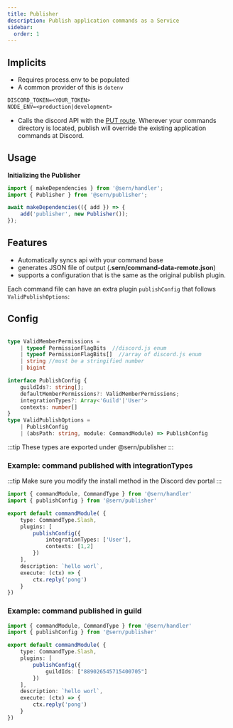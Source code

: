 ```yaml
---
title: Publisher 
description: Publish application commands as a Service 
sidebar:
  order: 1
---
```


## Implicits
- Requires process.env to be populated
- A common provider of this is `dotenv`
```txt title=".env" 
DISCORD_TOKEN=<YOUR_TOKEN>
NODE_ENV=<production|development>
```
- Calls the discord API with the [PUT route](https://discord.com/developers/docs/interactions/application-commands#bulk-overwrite-global-application-commands). Wherever your commands directory is located, publish will override the existing application commands at Discord.

## Usage 

**Initializing the Publisher**
```ts 
import { makeDependencies } from '@sern/handler';
import { Publisher } from '@sern/publisher';

await makeDependencies(({ add }) => {
    add('publisher', new Publisher());
});
```

## Features
- Automatically syncs api with your command base
- generates JSON file of output (**.sern/command-data-remote.json**)
- supports a configuration that is the same as the original publish plugin.


Each command file can have an extra plugin `publishConfig` that follows `ValidPublishOptions`:
## Config
```ts 

type ValidMemberPermissions = 
    | typeof PermissionFlagBits  //discord.js enum
    | typeof PermissionFlagBits[]  //array of discord.js enum
    | string //must be a stringified number
    | bigint

interface PublishConfig {
    guildIds?: string[];
    defaultMemberPermissions?: ValidMemberPermissions;
    integrationTypes?: Array<'Guild'|'User'>
    contexts: number[]
}
type ValidPublishOptions = 
    | PublishConfig
    | (absPath: string, module: CommandModule) => PublishConfig
```
:::tip 
These types are exported under @sern/publisher
:::

### Example: command published with integrationTypes

:::tip
Make sure you modify the install method in the Discord dev portal
:::

```ts title=src/commands/ping.ts
import { commandModule, CommandType } from '@sern/handler'
import { publishConfig } from '@sern/publisher'

export default commandModule( {
    type: CommandType.Slash,
    plugins: [
        publishConfig({ 
            integrationTypes: ['User'],
            contexts: [1,2]
        })
    ],
    description: `hello worl`,
    execute: (ctx) => { 
        ctx.reply('pong')
    }
})

```


### Example: command published in guild

```ts title=src/commands/ping.ts
import { commandModule, CommandType } from '@sern/handler'
import { publishConfig } from '@sern/publisher'

export default commandModule( {
    type: CommandType.Slash,
    plugins: [
        publishConfig({ 
            guildIds: ["889026545715400705"]
        })
    ],
    description: `hello worl`,
    execute: (ctx) => { 
        ctx.reply('pong')
    }
})

```

